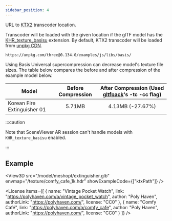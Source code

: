 ```yaml
---
sidebar_position: 4
---
```



<OptionDescriptor type="string" defaultVal="UNPKG CDN" />

URL to [KTX2](http://github.khronos.org/KTX-Specification/#basisu_gd) transcoder location.

Transcoder will be loaded with the given location if the glTF model has the [KHR_texture_basisu](https://github.com/KhronosGroup/glTF/blob/main/extensions/2.0/Khronos/KHR_texture_basisu/README.md) extension.
By default, KTX2 transcoder will be loaded from [unpkg CDN](https://unpkg.com/).

```
https://unpkg.com/three@0.134.0/examples/js/libs/basis/
```

Using Basis Universal supercompression can decrease model's texture file sizes.
The table below compares the before and after compression of the example model below.

|Model|Before Compression|After Compression (Used [gltfpack](https://github.com/zeux/meshoptimizer/tree/master/gltf)'s -tc -cc flag)|
|---|:---:|:---:|
|Korean Fire Extinguisher 01|5.71MB|4.13MB (-27.67%)|

:::caution

Note that SceneViewer AR session can't handle models with `KHR_texture_basisu` enabled.

:::

## Example
<View3D src="/model/meshopt/extinguisher.glb" envmap="/texture/comfy_cafe_1k.hdr" showExampleCode={["ktxPath"]} />

<License items={[
  {
    name: "Vintage Pocket Watch",
    link: "https://polyhaven.com/a/vintage_pocket_watch",
    author: "Poly Haven",
    authorLink: "https://polyhaven.com/",
    license: "CC0"
  },
  {
    name: "Comfy Café",
    link: "https://polyhaven.com/a/comfy_cafe",
    author: "Poly Haven",
    authorLink: "https://polyhaven.com/",
    license: "CC0"
  }
]} />
